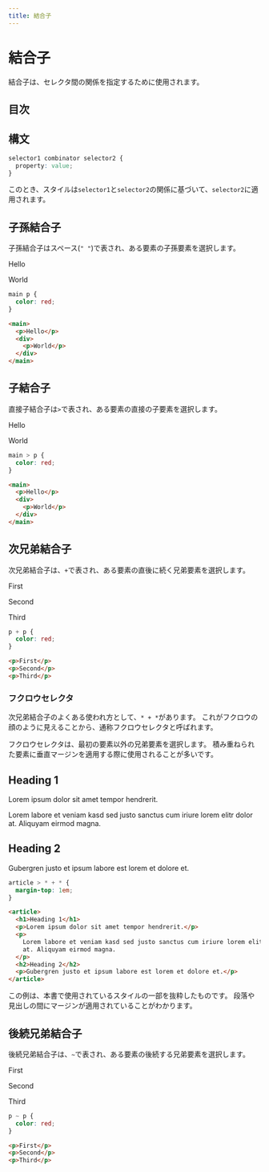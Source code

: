 ```yaml
---
title: 結合子
---
```



# 結合子

結合子は、セレクタ間の関係を指定するために使用されます。

## 目次

## 構文

```css
selector1 combinator selector2 {
  property: value;
}
```

このとき、スタイルは`selector1`と`selector2`の関係に基づいて、`selector2`に適用されます。

## 子孫結合子

子孫結合子はスペース(`" "`)で表され、ある要素の子孫要素を選択します。

<WebExample>
  <style>
    {`
      main p {
        color: red;
      }
    `}
  </style>
  <main>
    <p>Hello</p>
    <div>
      <p>World</p>
    </div>
  </main>
</WebExample>

```css
main p {
  color: red;
}
```

```html
<main>
  <p>Hello</p>
  <div>
    <p>World</p>
  </div>
</main>
```

## 子結合子

直接子結合子は`>`で表され、ある要素の直接の子要素を選択します。

<WebExample>
  <style>
    {`
      main > p {
        color: red;
      }
    `}
  </style>
  <main>
    <p>Hello</p>
    <div>
      <p>World</p>
    </div>
  </main>
</WebExample>

```css
main > p {
  color: red;
}
```

```html
<main>
  <p>Hello</p>
  <div>
    <p>World</p>
  </div>
</main>
```

## 次兄弟結合子

次兄弟結合子は、`+`で表され、ある要素の直後に続く兄弟要素を選択します。

<WebExample>
  <style>
    {`
      p + p {
        color: red;
      }
    `}
  </style>
  <p>First</p>
  <p>Second</p>
  <p>Third</p>
</WebExample>

```css
p + p {
  color: red;
}
```

```html
<p>First</p>
<p>Second</p>
<p>Third</p>
```

### フクロウセレクタ

次兄弟結合子のよくある使われ方として、`* + *`があります。
これがフクロウの顔のように見えることから、通称フクロウセレクタと呼ばれます。

フクロウセレクタは、最初の要素以外の兄弟要素を選択します。
積み重ねられた要素に垂直マージンを適用する際に使用されることが多いです。

<WebExample>
  <style>
    {`
      * {
        margin: 0;
        padding: 0;
      }
      article > * + * {
        margin-top: 1em;
      }
    `}
  </style>
  <article>
    <h1>Heading 1</h1>
    <p>Lorem ipsum dolor sit amet tempor hendrerit.</p>
    <p>
      Lorem labore et veniam kasd sed justo sanctus cum iriure lorem elitr dolor
      at. Aliquyam eirmod magna.
    </p>
    <h2>Heading 2</h2>
    <p>Gubergren justo et ipsum labore est lorem et dolore et.</p>
  </article>
</WebExample>

```css
article > * + * {
  margin-top: 1em;
}
```

```html
<article>
  <h1>Heading 1</h1>
  <p>Lorem ipsum dolor sit amet tempor hendrerit.</p>
  <p>
    Lorem labore et veniam kasd sed justo sanctus cum iriure lorem elitr dolor
    at. Aliquyam eirmod magna.
  </p>
  <h2>Heading 2</h2>
  <p>Gubergren justo et ipsum labore est lorem et dolore et.</p>
</article>
```

この例は、本書で使用されているスタイルの一部を抜粋したものです。
段落や見出しの間にマージンが適用されていることがわかります。

## 後続兄弟結合子

後続兄弟結合子は、`~`で表され、ある要素の後続する兄弟要素を選択します。

<WebExample>
  <style>
    {`
      p ~ p {
        color: red;
      }
    `}
  </style>
  <p>First</p>
  <p>Second</p>
  <p>Third</p>
</WebExample>

```css
p ~ p {
  color: red;
}
```

```html
<p>First</p>
<p>Second</p>
<p>Third</p>
```
